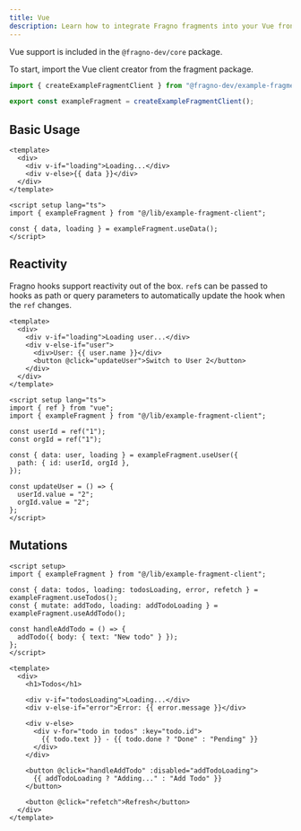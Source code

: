 ```yaml
---
title: Vue
description: Learn how to integrate Fragno fragments into your Vue frontend
---
```


Vue support is included in the `@fragno-dev/core` package.

To start, import the Vue client creator from the fragment package.

```typescript title="lib/example-fragment-client.ts"
import { createExampleFragmentClient } from "@fragno-dev/example-fragment/vue";

export const exampleFragment = createExampleFragmentClient();
```

## Basic Usage

```vue title="components/ExampleComponent.vue"
<template>
  <div>
    <div v-if="loading">Loading...</div>
    <div v-else>{{ data }}</div>
  </div>
</template>

<script setup lang="ts">
import { exampleFragment } from "@/lib/example-fragment-client";

const { data, loading } = exampleFragment.useData();
</script>
```

## Reactivity

Fragno hooks support reactivity out of the box. `ref`s can be passed to hooks as path or query
parameters to automatically update the hook when the `ref` changes.

```vue title="components/UserProfile.vue"
<template>
  <div>
    <div v-if="loading">Loading user...</div>
    <div v-else-if="user">
      <div>User: {{ user.name }}</div>
      <button @click="updateUser">Switch to User 2</button>
    </div>
  </div>
</template>

<script setup lang="ts">
import { ref } from "vue";
import { exampleFragment } from "@/lib/example-fragment-client";

const userId = ref("1");
const orgId = ref("1");

const { data: user, loading } = exampleFragment.useUser({
  path: { id: userId, orgId },
});

const updateUser = () => {
  userId.value = "2";
  orgId.value = "2";
};
</script>
```

## Mutations

```vue title="components/TodoComponent.vue"
<script setup>
import { exampleFragment } from "@/lib/example-fragment-client";

const { data: todos, loading: todosLoading, error, refetch } = exampleFragment.useTodos();
const { mutate: addTodo, loading: addTodoLoading } = exampleFragment.useAddTodo();

const handleAddTodo = () => {
  addTodo({ body: { text: "New todo" } });
};
</script>

<template>
  <div>
    <h1>Todos</h1>

    <div v-if="todosLoading">Loading...</div>
    <div v-else-if="error">Error: {{ error.message }}</div>

    <div v-else>
      <div v-for="todo in todos" :key="todo.id">
        {{ todo.text }} - {{ todo.done ? "Done" : "Pending" }}
      </div>
    </div>

    <button @click="handleAddTodo" :disabled="addTodoLoading">
      {{ addTodoLoading ? "Adding..." : "Add Todo" }}
    </button>

    <button @click="refetch">Refresh</button>
  </div>
</template>
```
